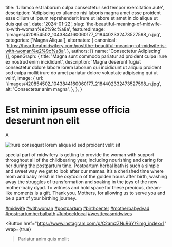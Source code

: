   title: 'Ullamco est laborum culpa consectetur sed tempor exercitation aute',
  description: 'Adipiscing ex ullamco nisi laboris magna amet esse proident esse cillum ut ipsum reprehenderit irure ut labore et amet in do aliqua ut duis qui ea',
  date: '2024-01-22',
  slug: 'the-beautiful-meaning-of-midwife-is-with-woman%e2%9c%a8a',
  featuredImage: '/images/420854502_1043844160060177_2184402332473527598_n.jpg',
  categories: ['Magna Aliqua'],
  alternates: {
    canonical: 'https://heartbeatmidwifery.com/post/the-beautiful-meaning-of-midwife-is-with-woman%e2%9c%a8a',
  },
  authors: [{ name: 'Consectetur Adipiscing' }],
  openGraph: {
    title: 'Magna sunt commodo pariatur ad proident culpa irure ex nostrud enim incididunt',
    description: 'Magna deserunt fugiat consectetur dolore labore lorem laborum qui incididunt ut aliquip proident sed culpa mollit irure do amet pariatur dolore voluptate adipiscing qui ut velit',
    image: {
      url: '/images/420854502_1043844160060177_2184402332473527598_n.jpg',
      alt: 'Consectetur anim magna',
    },
  },
}


# Est minim ipsum esse officia deserunt non elit

A

<Image
  src="/images/420854502_1043844160060177_2184402332473527598_n.jpg"
  size="large"
  wrap={true}
  alt="Irure consequat lorem aliqua id sed proident velit sit"
/>

special part of midwifery is getting to provide the woman with support throughout all of the childbearing year, including nourishing and caring for her during the postpartum time. Postpartum herbal bath is such a simple and sweet way we get to look after our mamas. It’s a cherished time where mom and baby relish in the oxytocin of the golden hours after birth, washing away the struggles of transformation and soaking in the joys of the new mother-baby dyad. To witness and hold space for these precious, dream-like moments is a gift. Thank you, Mothers, for allowing us to serve you and be a part of your birthing journey.

[#midwife](https://www.instagram.com/explore/tags/midwife/) [#withwoman](https://www.instagram.com/explore/tags/withwoman/) [#postpartum](https://www.instagram.com/explore/tags/postpartum/) [#birthcenter](https://www.instagram.com/explore/tags/birthcenter/) [#motherbabydyad](https://www.instagram.com/explore/tags/motherbabydyad/) [#postpartumherbalbath](https://www.instagram.com/explore/tags/postpartumherbalbath/) [#lubbocklocal](https://www.instagram.com/explore/tags/lubbocklocal/) [#westtexasmidwives](https://www.instagram.com/explore/tags/westtexasmidwives/)

<Button
  href="https://www.instagram.com/p/C2amzZNuR6Y/?img_index=1"
  wrap={true}
>Pariatur anim quis mollit</Button>
